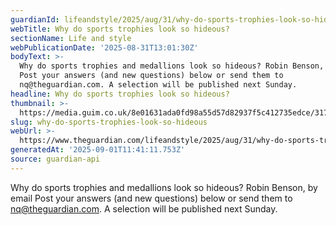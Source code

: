 ```yaml
---
guardianId: lifeandstyle/2025/aug/31/why-do-sports-trophies-look-so-hideous
webTitle: Why do sports trophies look so hideous?
sectionName: Life and style
webPublicationDate: '2025-08-31T13:01:30Z'
bodyText: >-
  Why do sports trophies and medallions look so hideous? Robin Benson, by email
  Post your answers (and new questions) below or send them to
  nq@theguardian.com. A selection will be published next Sunday.
headline: Why do sports trophies look so hideous?
thumbnail: >-
  https://media.guim.co.uk/8e01631ada0fd98a55d57d82937f5c412735edce/317_0_2851_2281/500.jpg
slug: why-do-sports-trophies-look-so-hideous
webUrl: >-
  https://www.theguardian.com/lifeandstyle/2025/aug/31/why-do-sports-trophies-look-so-hideous
generatedAt: '2025-09-01T11:41:11.753Z'
source: guardian-api
---
```

Why do sports trophies and medallions look so hideous? Robin Benson, by email Post your answers (and new questions) below or send them to nq@theguardian.com. A selection will be published next Sunday.
